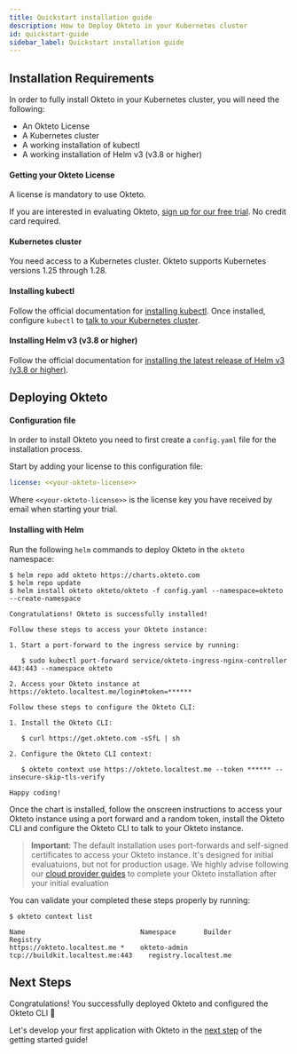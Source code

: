 ```yaml
---
title: Quickstart installation guide
description: How to Deploy Okteto in your Kubernetes cluster
id: quickstart-guide
sidebar_label: Quickstart installation guide
---
```


## Installation Requirements

In order to fully install Okteto in your Kubernetes cluster, you will need the following:

- An Okteto License
- A Kubernetes cluster
- A working installation of kubectl
- A working installation of Helm v3 (v3.8 or higher)

#### Getting your Okteto License

A license is mandatory to use Okteto.

If you are interested in evaluating Okteto, [sign up for our free trial](https://www.okteto.com/free-trial/). No credit card required.

#### Kubernetes cluster

You need access to a Kubernetes cluster. Okteto supports Kubernetes versions 1.25 through 1.28.

#### Installing kubectl

Follow the official documentation for [installing kubectl](https://kubernetes.io/docs/tasks/tools/install-kubectl/). Once installed, configure `kubectl` to [talk to your Kubernetes cluster](https://cloud.google.com/kubernetes-engine/docs/how-to/cluster-access-for-kubectl#generate_kubeconfig_entry).

#### Installing Helm v3 (v3.8 or higher)

Follow the official documentation for [installing the latest release of Helm v3 (v3.8 or higher)](https://helm.sh/docs/intro/install/).


## Deploying Okteto

#### Configuration file

In order to install Okteto you need to first create a `config.yaml` file for the installation process.

Start by adding your license to this configuration file:

```yaml
license: <<your-okteto-license>>
```

Where `<<your-okteto-license>>` is the license key you have received by email when starting your trial.

#### Installing with Helm

Run the following `helm` commands to deploy Okteto in the `okteto` namespace:

```console
$ helm repo add okteto https://charts.okteto.com
$ helm repo update
$ helm install okteto okteto/okteto -f config.yaml --namespace=okteto --create-namespace
```

```console
Congratulations! Okteto is successfully installed!

Follow these steps to access your Okteto instance:

1. Start a port-forward to the ingress service by running:

   $ sudo kubectl port-forward service/okteto-ingress-nginx-controller 443:443 --namespace okteto

2. Access your Okteto instance at https://okteto.localtest.me/login#token=******

Follow these steps to configure the Okteto CLI:

1. Install the Okteto CLI:

   $ curl https://get.okteto.com -sSfL | sh

2. Configure the Okteto CLI context:

   $ okteto context use https://okteto.localtest.me --token ****** --insecure-skip-tls-verify

Happy coding!
```

Once the chart is installed, follow the onscreen instructions to access your Okteto instance using a port forward and a random token, install the Okteto CLI and configure the Okteto CLI to talk to your Okteto instance.

> **Important**: The default installation uses port-forwards and self-signed certificates to access your Okteto instance. It's designed for initial evaluatuions, but not for production usage. We highly advise following our [cloud provider guides](get-started/cloud-provider-guides/index.mdx) to complete your Okteto installation after your initial evaluation

You can validate your completed these steps properly by running:

```console
$ okteto context list
```

```console
Name                             Namespace       Builder                            Registry
https://okteto.localtest.me *    okteto-admin    tcp://buildkit.localtest.me:443    registry.localtest.me
```

## Next Steps

Congratulations! You successfully deployed Okteto and configured the Okteto CLI 🚀

Let's develop your first application with Okteto in the [next step](get-started/deploy-first-env.mdx) of the getting started guide!
